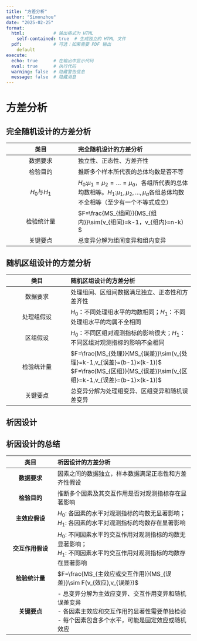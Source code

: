 ```yaml
---
title: "方差分析"
author: "Simonzhou"
date: "2025-02-25"
format: 
  html:           # 输出格式为 HTML
    self-contained: true  # 生成独立的 HTML 文件
  pdf:            # 可选：如果需要 PDF 输出
    default
execute:
  echo: true      # 在输出中显示代码
  eval: true      # 执行代码
  warning: false  # 隐藏警告信息
  message: false  # 隐藏消息
---
```


# 方差分析

## 完全随机设计的方差分析

| 类目 | 完全随机设计的方差分析 |
|:-------------------------:|:--------------------------------------------|
| 数据要求 | 独立性、正态性、方差齐性 |
| 检验目的 | 推断多个样本所代表的总体均数是否不等 |
| $H_0$与$H_1$ | $H_0$:$\mu_1=\mu_2=\dots =\mu_a$，各组所代表的总体均数相等。$H_1$:$\mu_1,\mu_2,\dots,\mu_a$各组总体均数不全相等（至少有一个不等式成立） |
| 检验统计量 | $F=\frac{MS_{组间}}{MS_{组内}}\sim(v_{组间}=k-1，v_{组内}=n-k）$ |
| 关键要点 | 总变异分解为组间变异和组内变异 |

## 随机区组设计的方差分析

| 类目 | 随机区组设计的方差分析 |
|:----------------------:|:-----------------------------------------------|
| 数据要求 | 处理组间、区组间数据满足独立、正态性和方差齐性 |
| 处理组假设 | $H_0$：不同处理组水平的均数相同；$H_1$：不同处理组水平的均属不全相同 |
| 区组假设 | $H_0$：不同区组对观测指标的影响很大；$H_1$：不同区组对观测指标的影响不全相同 |
| 检验统计量 | $F=\frac{MS_{处理}}{MS_{误差}}\sim(v_{处理}=k-1,v_{误差}=(b-1)×(k-1))$<br>$F=\frac{MS_{区组}}{MS_{误差}}\sim(v_{区组}=k-1,v_{误差}=(b-1)×(k-1))$ |
| 关键要点 | 总变异分解为处理组变异、区组变异和随机误差变异 |

## 析因设计

## 析因设计的总结

| 类目 | 析因设计的方差分析 |
|:-----------------:|:----------------------------------------------------|
| **数据要求** | 因素之间的数据独立，样本数据满足正态性和方差齐性假设 |
| **检验目的** | 推断多个因素及其交互作用是否对观测指标存在显著影响 |
| **主效应假设** | $H_0$: 各因素的水平对观测指标的均数无显著影响；<br>$H_1$: 各因素的水平对观测指标的均数存在显著影响 |
| **交互作用假设** | $H_0$: 不同因素水平的交互作用对观测指标的均数无显著影响；<br>$H_1$: 不同因素水平的交互作用对观测指标的均数存在显著影响 |
| **检验统计量** | $F=\frac{MS_{主效应或交互作用}}{MS_{误差}}\sim F(v_{效应},v_{误差})$ |
| **关键要点** | \- 总变异分解为主效应变异、交互作用变异和随机误差变异<br>- 各因素主效应和交互作用的显著性需要单独检验<br>- 每个因素包含多个水平，可能是固定效应或随机效应 |